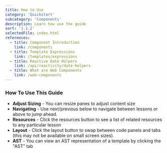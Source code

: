 ```yaml
---
title: How to Use
category: 'Quickstart'
subcategory: 'Components'
description: Learn how use the guide
sort: '1.1.2'
selectedFile: index.html
references:
  - title: Component Introduction
    link: /components
  - title: Template Expressions
    link: /templates/expressions
  - title: Reactive Date Helpers
    link: /api/reactivity/date-helpers
  - title: What are Web Components
    link: /web-components
---
```


### How To Use This Guide

* **Adjust Sizing** - You can resize panes to adjust content size
* **Navigating** - Use next/previous below to navigate between lessons or <ui-icon menu></ui-icon> above to jump ahead.
* **Resources** - Click the resources button to see a list of related resources to any particular lesson
* **Layout** - Click the layout button to swap between code panels and tabs (this may not be available on small screen sizes).
* **AST** - You can view an AST representation of a template by clicking the "AST" tab
